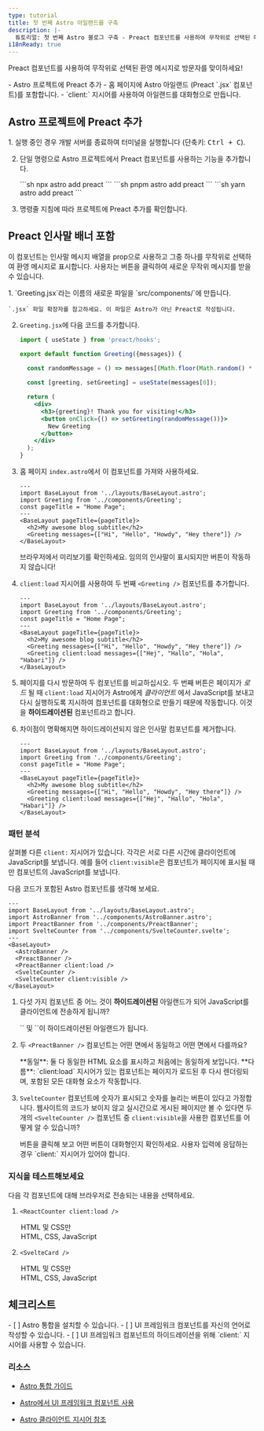 ```yaml
---
type: tutorial
title: 첫 번째 Astro 아일랜드를 구축
description: |-
  튜토리얼: 첫 번째 Astro 블로그 구축 - Preact 컴포넌트를 사용하여 무작위로 선택된 메시지로 방문자에게 인사하세요.
i18nReady: true
---
```



Preact 컴포넌트를 사용하여 무작위로 선택된 환영 메시지로 방문자를 맞이하세요!

<PreCheck>
  - Astro 프로젝트에 Preact 추가
  - 홈 페이지에 Astro 아일랜드 (Preact `.jsx` 컴포넌트)를 포함합니다.
  - `client:` 지시어를 사용하여 아일랜드를 대화형으로 만듭니다.
</PreCheck>

## Astro 프로젝트에 Preact 추가

<Steps>
1. 실행 중인 경우 개발 서버를 종료하여 터미널을 실행합니다 (단축키: <kbd>Ctrl + C</kbd>).

2. 단일 명령으로 Astro 프로젝트에서 Preact 컴포넌트를 사용하는 기능을 추가합니다.

    <PackageManagerTabs>
      <Fragment slot="npm">
        ```sh
        npx astro add preact
        ```
      </Fragment>
      <Fragment slot="pnpm">
        ```sh
        pnpm astro add preact
        ```
      </Fragment>
      <Fragment slot="yarn">
        ```sh
        yarn astro add preact
        ```
      </Fragment>
    </PackageManagerTabs>

3. 명령줄 지침에 따라 프로젝트에 Preact 추가를 확인합니다.
</Steps>

## Preact 인사말 배너 포함

이 컴포넌트는 인사말 메시지 배열을 prop으로 사용하고 그중 하나를 무작위로 선택하여 환영 메시지로 표시합니다. 사용자는 버튼을 클릭하여 새로운 무작위 메시지를 받을 수 있습니다.

<Steps>
1. `Greeting.jsx`라는 이름의 새로운 파일을 `src/components/`에 만듭니다.

    `.jsx` 파일 확장자를 참고하세요. 이 파일은 Astro가 아닌 Preact로 작성됩니다.

2. `Greeting.jsx`에 다음 코드를 추가합니다.

    ```jsx title="src/components/Greeting.jsx"
    import { useState } from 'preact/hooks';

    export default function Greeting({messages}) {

      const randomMessage = () => messages[(Math.floor(Math.random() * messages.length))];
      
      const [greeting, setGreeting] = useState(messages[0]);

      return (
        <div> 
          <h3>{greeting}! Thank you for visiting!</h3>
          <button onClick={() => setGreeting(randomMessage())}>
            New Greeting
          </button>
        </div>
      );
    }
    ```

3. 홈 페이지 `index.astro`에서 이 컴포넌트를 가져와 사용하세요.

    ```astro title="src/pages/index.astro" ins={3,8}
    ---
    import BaseLayout from '../layouts/BaseLayout.astro';
    import Greeting from '../components/Greeting';
    const pageTitle = "Home Page";
    ---
    <BaseLayout pageTitle={pageTitle}>
      <h2>My awesome blog subtitle</h2>
      <Greeting messages={["Hi", "Hello", "Howdy", "Hey there"]} />
    </BaseLayout>
    ```

    브라우저에서 미리보기를 확인하세요. 임의의 인사말이 표시되지만 버튼이 작동하지 않습니다!


4. `client:load` 지시어를 사용하여 두 번째 `<Greeting />` 컴포넌트를 추가합니다.

    ```astro title="src/pages/index.astro" ins={9} "client:load"
    ---
    import BaseLayout from '../layouts/BaseLayout.astro';
    import Greeting from '../components/Greeting';
    const pageTitle = "Home Page";
    ---
    <BaseLayout pageTitle={pageTitle}>
      <h2>My awesome blog subtitle</h2>
      <Greeting messages={["Hi", "Hello", "Howdy", "Hey there"]} />
      <Greeting client:load messages={["Hej", "Hallo", "Hola", "Habari"]} />
    </BaseLayout>
    ```

  5. 페이지를 다시 방문하여 두 컴포넌트를 비교하십시오. 두 번째 버튼은 페이지가 _로드_ 될 때 `client:load` 지시어가 Astro에게 _클라이언트_ 에서 JavaScript를 보내고 다시 실행하도록 지시하여 컴포넌트를 대화형으로 만들기 때문에 작동합니다. 이것을 **하이드레이션된** 컴포넌트라고 합니다.
  
  6. 차이점이 명확해지면 하이드레이션되지 않은 인사말 컴포넌트를 제거합니다.

      ```astro title="src/pages/index.astro" del={8} "client:load"
      ---
      import BaseLayout from '../layouts/BaseLayout.astro';
      import Greeting from '../components/Greeting';
      const pageTitle = "Home Page";
      ---
      <BaseLayout pageTitle={pageTitle}>
        <h2>My awesome blog subtitle</h2>
        <Greeting messages={["Hi", "Hello", "Howdy", "Hey there"]} />
        <Greeting client:load messages={["Hej", "Hallo", "Hola", "Habari"]} />
      </BaseLayout>
      ```
</Steps>

<Box icon="question-mark">

### 패턴 분석

살펴볼 다른 `client:` 지시어가 있습니다. 각각은 서로 다른 시간에 클라이언트에 JavaScript를 보냅니다. 예를 들어 `client:visible`은 컴포넌트가 페이지에 표시될 때만 컴포넌트의 JavaScript를 보냅니다.

다음 코드가 포함된 Astro 컴포넌트를 생각해 보세요.

```astro
---
import BaseLayout from '../layouts/BaseLayout.astro';
import AstroBanner from '../components/AstroBanner.astro';
import PreactBanner from '../components/PreactBanner';
import SvelteCounter from '../components/SvelteCounter.svelte';
---
<BaseLayout>
  <AstroBanner />
  <PreactBanner />
  <PreactBanner client:load />
  <SvelteCounter />
  <SvelteCounter client:visible />
</BaseLayout>
```

1. 다섯 가지 컴포넌트 중 어느 것이 **하이드레이션된** 아일랜드가 되어 JavaScript를 클라이언트에 전송하게 됩니까?

    <p>
      <Spoiler>`<PreactBanner client:load />` 및 `<SvelteCounter client:visible />`이 하이드레이션된 아일랜드가 됩니다.</Spoiler>
    </p>

2. 두 `<PreactBanner />` 컴포넌트는 어떤 면에서 동일하고 어떤 면에서 다를까요?

    <p>
      <Spoiler>**동일**: 둘 다 동일한 HTML 요소를 표시하고 처음에는 동일하게 보입니다. **다름**: `client:load` 지시어가 있는 컴포넌트는 페이지가 로드된 후 다시 렌더링되며, 포함된 모든 대화형 요소가 작동합니다.</Spoiler>
    </p>

3. `SvelteCounter` 컴포넌트에 숫자가 표시되고 숫자를 늘리는 버튼이 있다고 가정합니다. 웹사이트의 코드가 보이지 않고 실시간으로 게시된 페이지만 볼 수 있다면 두 개의 `<SvelteCounter />` 컴포넌트 중 `client:visible`을 사용한 컴포넌트를 어떻게 알 수 있습니까?

    <p>
      <Spoiler>버튼을 클릭해 보고 어떤 버튼이 대화형인지 확인하세요. 사용자 입력에 응답하는 경우 `client:` 지시어가 있어야 합니다.</Spoiler>
    </p>
</Box>

<Box icon="question-mark">

### 지식을 테스트해보세요

다음 각 컴포넌트에 대해 브라우저로 전송되는 내용을 선택하세요.

1. `<ReactCounter client:load />`

    <MultipleChoice>
      <Option>
        HTML 및 CSS만
      </Option>
      <Option isCorrect>
        HTML, CSS, JavaScript
      </Option>
    </MultipleChoice>

2. `<SvelteCard />`

    <MultipleChoice>
      <Option  isCorrect>
        HTML 및 CSS만
      </Option>
      <Option>
        HTML, CSS, JavaScript
      </Option>
    </MultipleChoice>
</Box>

<Box icon="check-list">

## 체크리스트

<Checklist>
- [ ] Astro 통합을 설치할 수 있습니다.
- [ ] UI 프레임워크 컴포넌트를 자신의 언어로 작성할 수 있습니다.
- [ ] UI 프레임워크 컴포넌트의 하이드레이션을 위해 `client:` 지시어를 사용할 수 있습니다.
</Checklist>
</Box>

### 리소스

- [Astro 통합 가이드](/ko/guides/integrations-guide/)

- [Astro에서 UI 프레임워크 컴포넌트 사용](/ko/guides/framework-components/#프레임워크-컴포넌트-사용)

- [Astro 클라이언트 지시어 참조](/ko/reference/directives-reference/#클라이언트-지시어)

